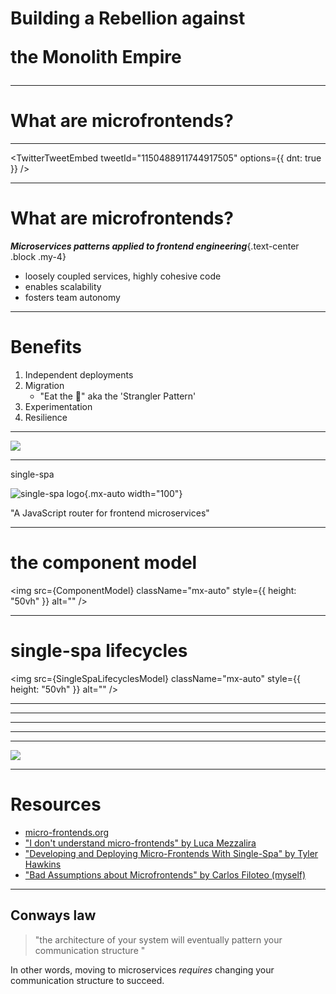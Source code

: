 
<h1 style={{ transform: "perspective(400px) rotateX(45deg)" }}>

<span>Building a Rebellion against</span>

<RebelAlliance
  width="7rem"
  height="7rem"
  className="mx-auto"
  aria-hidden="true"
/>

<span>the Monolith Empire</span>

</h1>

---

# What are microfrontends?

---


<TwitterTweetEmbed tweetId="1150488911744917505" options={{ dnt: true }} />

---

# What are microfrontends?

**_Microservices patterns applied to frontend engineering_**{.text-center .block .my-4}

- loosely coupled services, highly cohesive code
- enables scalability
- fosters team autonomy

---

# Benefits

1. Independent deployments
2. Migration
   - "Eat the 🐘" aka the 'Strangler Pattern'
3. Experimentation
4. Resilience

---


<div
  style={{
    width: "100vw",
    height: "100vh",
    backgroundImage: `url(${RebelBase})`,
    backgroundPosition: "center",
    backgroundSize: "cover",
  }}
>
  <img
    src="https://financesonline.com/uploads/2019/10/Canopy-logo1.png"
    className="mx-auto w-1/5"
  />
</div>

---

<p className="text-4xl text-center" style={{ color: "rgb(0, 17, 255)" }}>
  single-spa
</p>

![single-spa logo](https://single-spa.js.org/img/logo-white-bgblue.svg){.mx-auto width="100"}

<p className="font-light">"A JavaScript router for frontend microservices"</p>

---


<!-- https://excalidraw.com/#json=6328682335436800,YBcbfxpnnD1zZpREervmMA -->

# the component model

<img
  src={ComponentModel}
  className="mx-auto"
  style={{ height: "50vh" }}
  alt=""
/>

---


# single-spa lifecycles

<img
  src={SingleSpaLifecyclesModel}
  className="mx-auto"
  style={{ height: "50vh" }}
  alt=""
/>

---


<InitialPageLayout />

---


<AssignedPageLayout />

---


<ShipsPageLayout />

---

<div
  style={{
    width: "100vw",
    height: "100vh",
    backgroundImage:
      "url(https://cdn.newsapi.com.au/image/v1/0f21f7db89ac6ec923ae8c5c2b185a95)",
    backgroundPosition: "center",
    backgroundSize: "contain",
    backgroundRepeat: "no-repeat",
  }}
></div>

---


<div
  style={{
    width: "100vw",
    height: "100vh",
    backgroundColor: "#000",
    display: "flex",
    alignItems: "center",
    justifyContent: "center",
  }}
>
  <img src={DeathStarPlans} />
</div>

---

# Resources

- [micro-frontends.org](https://micro-frontends.org/)
- ["I don't understand micro-frontends" by Luca Mezzalira](https://medium.com/@lucamezzalira/i-dont-understand-micro-frontends-88f7304799a9)
- ["Developing and Deploying Micro-Frontends With Single-Spa" by Tyler Hawkins](https://medium.com/@thawkin3/developing-and-deploying-micro-frontends-with-single-spa-c8b49f2a1b1d)
- ["Bad Assumptions about Microfrontends" by Carlos Filoteo (myself)](https://filoxo.github.io/bad-assumptions-about-microfrontends/)

---

## Conways law

> <span className="text-gray-500">"</span>the architecture of your system will
> eventually pattern your communication structure
> <span className="text-gray-500">"</span>

<p className="text-center text-sm w-3/4 mx-auto">

In other words, moving to microservices _requires_ changing your communication structure to succeed.

</p>
